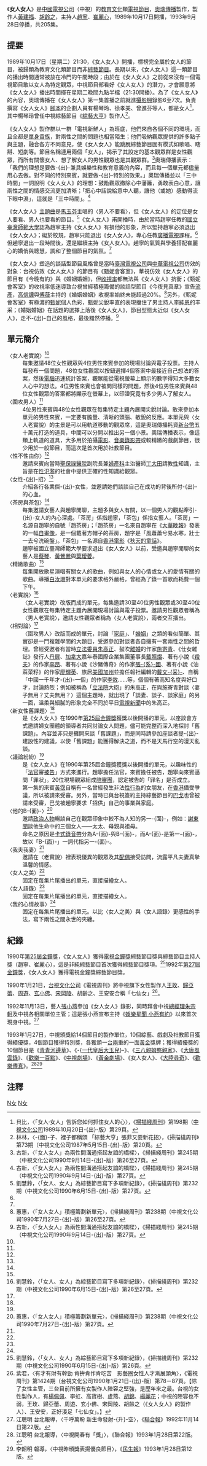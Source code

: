 {{Otheruses|subject=台灣中視教育文化類節目|other=其他同名作品|女人女人}}
{{Infobox television
| 名稱 = 女人女人
| 圖片 = Women Women.jpg
| 圖說 = 《女人女人》錄影現場照片
| 分類 = [[教育|教育]][[文化|文化]]類、談話型節目
| 主持 = [[趙寧_(台灣)|趙寧]]、[[崔麗心|崔麗心]]
| 標語 = 
| 國家 = {{ROC}}
| 語言 = [[現代標準漢語|國語]]為主
| 主題曲 = [[馬玉芬|馬玉芬]]〈男人不要看〉
| 製作人 = [[黃建福|黃建福]]、[[胡齡之|胡齡之]]
| 製作公司 = 奧瑞傳播事業有限公司
| 集數 = 205集
| 每集長 = 90分鐘
| 頻道 = [[中視頻道|中視頻道]]
| 開始 = 1989年10月17日
| 結束 = 1993年9月28日
| 晚於 = 
| 早於 = 
| 官方網站 = 
}}
{{NoteUTC+8}}
《'''女人女人'''》是[[中國電視公司|中國電視公司]]（中視）的[[教育|教育]][[文化|文化]]類[[電視節目|電視節目]]，[[奧瑞傳播|奧瑞傳播]]製作，製作人[[黃建福|黃建福]]、[[胡齡之|胡齡之]]，主持人[[趙寧_(台灣)|趙寧]]、[[崔麗心|崔麗心]]，1989年10月17日開播，1993年9月28日停播，共205集。

==提要==
1989年10月17日（星期二）21:30，《女人女人》開播，標榜完全屬於女人的節目，被歸類為教育文化類節目而非[[綜藝節目|綜藝節目]]。長期以來，《女人女人》這一類節目的播出時間通常被放在冷門的午間時段；由於在《女人女人》之前從來沒有一個電視節目敢以女人為特定觀眾，中視節目部看好《女人女人》的潛力，才會願意將《女人女人》播出時間擺在星期二晚間九點半檔（21:30開播）。為了《女人女人》的內容，奧瑞傳播在《女人女人》第一集首播之前就進[[攝影棚|攝影棚]]錄影6至7次。負責撰寫《女人女人》[[腳本|腳本]]的企劃人員有楊琴玲、徐孝美、曾進芬等人，都是女人<ref name="「女人·女人」告訴您如何抓住女人的心">貝比，〈「女人·女人」告訴您如何抓住女人的心〉，《[[掃描綫周刊|掃描綫周刊]]》第198期（[[中視文化公司|中視文化公司]]1989年10月20日-{出}-版）第29頁。</ref>，其中楊琴玲曾任中視綜藝節目《[[綜藝大亨_(中視)|綜藝大亨]]》製作人<ref>林林，〈-{面}-子、裡子都稱頭 「綜藝大亨」張菲又耍新花招〉，《掃描綫周刊》第73期（中視文化公司1987年5月15日-{出}-版）第20頁。</ref>。

《女人女人》製作群以一群「電視新鮮人」為班底，他們來自各個不同的環境，而且全都是[[單身貴族|單身貴族]]，對兩性之間的問題也相當陌生；他們吸納觀眾提供的許多點子與主題，融合各方不同意見，使《女人女人》能跳脫綜藝節目固有模式如歌唱、瞎掰、短劇等。節目名稱連用兩個「女人」，揭示了其設定的基本觀眾群是女性觀眾，而所有關懷女人、想了解女人的男性觀眾也是其觀眾群。<ref>古新，〈「女人女人」為兩性間溝通搭起友誼的橋樑〉，《掃描綫周刊》第245期（中視文化公司1990年9月14日-{出}-版）第26至27頁。</ref>奧瑞傳播表示：「我們的理想是要做-{出}-兼具娛樂性和教育意義的內容，而且每一個單元都儘量用心去做。對不同的特別來賓，就要做-{出}-特別的效果。」奧瑞傳播並以「三中時間」一詞說明《女人女人》的理想：鼓勵觀眾撤除心中藩籬，勇敢表白心意，讓兩性之間的情感交流更加清晰；「把心中話說給意中人聽，讓他（或她）感動得流下眼中淚」，這就是「三中時間」。<ref name="「女人女人」為兩性間溝通搭起友誼的橋樑">古新，〈「女人女人」為兩性間溝通搭起友誼的橋樑〉，《掃描綫周刊》第245期（中視文化公司1990年9月14日-{出}-版）第27頁。</ref>

《女人女人》[[主題曲|主題曲]]是[[馬玉芬|馬玉芬]]主唱的〈男人不要看〉，但《女人女人》的定位是女人要看、男人也要看的節目。<ref name="「女人、女人」為綜藝節目寫下多項新紀錄">劉慧鈴，〈「女人、女人」為綜藝節目寫下多項新紀錄〉，《掃描綫周刊》第232期（中視文化公司1990年6月15日-{出}-版）第27頁。</ref>《女人女人》甫開播時，由於當時趙寧任教的[[國立臺灣師範大學|國立臺灣師範大學]]認為趙寧主持《女人女人》有損他的形象，所以堅持趙寧必須退出《女人女人》；礙於校規，趙寧只能退出《女人女人》，專心任教[[廣播|廣播]][[電視|電視]]課程。<ref name="「女人·女人」告訴您如何抓住女人的心" />但趙寧退出一段時間後，還是繼續主持《女人女人》。趙寧的氣質與學養搭配崔麗心的嬌俏與聰慧，調和了整個節目的氣氛。<ref name="「女人女人」為兩性間溝通搭起友誼的橋樑" />

《女人女人》塑造的談話型節目風格曾是當時[[臺灣電視公司|臺灣電視公司]]與[[中華電視公司|中華電視公司]]仿效的對象：台視仿效《女人女人》的節目有《甄妮會客室》，華視仿效《女人女人》的節目有《今晚有約》與《婚姻婚姻》，但[[收視率|收視率]]都無法與《女人女人》抗衡；《甄妮會客室》的收視率低迷導致台視曾經積極籌備的談話型節目《今夜見真章》宣告[[流產|流產]]，[[高信譚|高信譚]]與[[傅薇|傅薇]]主持的《婚姻婚姻》收視率始終未能超過20%。<ref>蕙惠，〈「女人女人」積極籌劃新單元〉，《掃描綫周刊》第238期（中視文化公司1990年7月27日-{出}-版）第26至27頁。</ref>另外，《甄妮會客室》有極濃的[[甄妮|甄妮]]個人色彩，甄妮尖銳率直的表現擋住了男主持人[[李純恩|李純恩]]的丰采；《婚姻婚姻》在話題的選擇上落後《女人女人》，節目型態太近似《女人女人》，走不-{出}-自己的風格，最後黯然停播。<ref name="「女人女人」為兩性間溝通搭起友誼的橋樑">古新，〈「女人女人」為兩性間溝通搭起友誼的橋樑〉，《掃描綫周刊》第245期（中視文化公司1990年9月14日-{出}-版）第27頁。</ref>

==單元簡介==
;〈女人老實說〉<ref name="「女人·女人」告訴您如何抓住女人的心" />
:每集邀請48位女性觀眾與4位男性來賓參加的現場討論與電子投票。主持人每發布一個問題，48位女性觀眾以按鈕選擇4個答案中最接近自己想法的答案，然後[[電腦|電腦]]迅速統計答案，觀眾能從電視螢幕上顯示的數字得知大多數女人心中的想法。4位男性來賓也會被問同樣的問題，然後4位男性來賓與48位女性觀眾的答案都將顯示在螢幕上，以印證究竟有多少男人了解女人。
;〈圍攻男人〉<ref name="「女人·女人」告訴您如何抓住女人的心" />
:4位男性來賓與48位女性觀眾在每集特定主題內展開尖銳討論。敢來參加本單元的男性來賓，一定要有膽量、清晰的頭腦、敏銳的反應。本單元與〈女人老實說〉的主景是可以用軌道移動的觀眾席，這是奧瑞傳播耗資[[新台幣|新台幣]]五十萬元打造的道具，中間可以分開以推出另一個小景。奧瑞傳播表示，像這類上軌道的道具，大多用於拍攝[[電影|電影]]、[[音樂錄影帶|音樂錄影帶]]或較精緻的戲劇節目，很少用於一般節目，而這次是首次用於社教節目。
;〈性不性由你〉<ref name="「女人·女人」告訴您如何抓住女人的心" />
:邀請來賓向當時[[聖保祿醫院_(臺灣)|聖保祿醫院]]副院長兼[[婦產科|婦產科]]主治醫師[[丁大田|丁大田]]請教[[性别|性]]知識，主旨是在[[性氾濫|性氾濫]]的社會中提供正確的性知識給觀眾。
;〈女性-{出}-招〉<ref name="「女人·女人」告訴您如何抓住女人的心" />
:介紹各行各業傑-{出}-女性，並邀請她們談談自己在成功的背後所付-{出}-的心血。
;〈茶房與茶包〉<ref name="「女人·女人」告訴您如何抓住女人的心" />
:每集邀請女藝人與趙寧閒聊，主題多與女人有關，以一個男人的觀點牽引-{出}-女人的內心深處。「茶房」係指趙寧，「茶包」係指女藝人。「茶房」一名源自趙寧的自號「趙茶房」；「趙茶房」一名來自趙寧在《[[大華晚報|大華晚報]]》發表的一幅[[自畫像|自畫像]]，是一個戴著方帽子的茶房，題字是「風蕭蕭兮易水寒，壯士一去兮洗碗盤」。「茶包」一名源自[[香港電影|香港電影]]《[[秋天的童話|秋天的童話]]》。
:趙寧被國立臺灣師範大學要求退出《女人女人》以前，受邀與趙寧閒聊的女藝人是[[蔡琴|蔡琴]]、[[黃鶯鶯|黃鶯鶯]]與[[葉璦菱|葉璦菱]]。
;〈精緻歌曲〉<ref name="「女人·女人」告訴您如何抓住女人的心" />
:每集開放歌星演唱有關女人的歌曲，例如與女人的心情或女人的愛情有關的歌曲。導播[[白汝珊|白汝珊]]對本單元的要求格外嚴格，曾經為了錄一首歌而耗費一個下午。
;〈老實說〉<ref>劉慧鈴，〈「女人、女人」為綜藝節目寫下多項新紀錄〉，《掃描綫周刊》第232期（中視文化公司1990年6月15日-{出}-版）第26至27頁。</ref>
:〈女人老實說〉改版而成的單元，每集邀請30至40位男性觀眾或30至40位女性觀眾在每集特定主題內展開現場討論與電子投票。邀請男性觀眾者稱為〈男人老實說〉，邀請女性觀眾者稱為〈女人老實說〉，兩者交互播出。
;〈相對論〉<ref name="「女人、女人」為綜藝節目寫下多項新紀錄" />
:〈圍攻男人〉改版而成的單元，討論「[[家庭|家庭]]」、「[[婚姻|婚姻]]」之類的看似簡單、其實卻是一門複雜學問的大題目，受邀參加對談者各自擁有一套兩性之間的哲理。曾經受邀者有當時[[立法委員|立法委員]][[朱高正|朱高正]]、鼓吹[[離婚|離婚]]的作家[[施寄青|施寄青]]、《仕女雜誌》發行人[[丹扉|丹扉]]、[[加拿大|加拿大]]嘉年泰國際企業集團董事長[[戴照煜|戴照煜]]、著有小說《[[殺夫|殺夫]]》的作家[[李昂_(作家)|李昂]]、著有小說《沙豬傳奇》的作家[[張系國|張-{系}-國]]、著有小說《油蔴菜籽》的作家[[廖輝英|廖輝英]]、旅居[[美國|美國]][[加州|加州]]並擔任報社編輯的[[戴文采|戴文-{采}-]]、自稱「中國一千年才-{出}-一個」的作家[[李敖|李敖]]……等，個個有著高知名度與好口才，討論熱烈；例如被稱為「[[立法院|立法院]]大砲」的朱高正，在與施寄青對談〈妻子無用？丈夫無用？〉這個主題時，就出現了「談妻、談子、談家庭」的另一面，溫柔與細膩的形象完全不同於平日[[電視新聞|電視新聞]]中的朱高正。
;〈新女性舊課題〉<ref name="「女人、女人」為綜藝節目寫下多項新紀錄" />
:是《女人女人》在1990年[[第25屆金鐘獎|第25屆金鐘獎]]獲獎以後開播的單元，以座談會方式邀請婦女團體的領導者共同討論女人問題，儘可能完整而深入地探討「舊課題」。內容並非只是攤開來談「舊課題」，而是同時請參加座談者提-{出}-建設性的建議，以使「舊課題」能獲得解決之道，而不是天馬行空的漫天亂談。
;〈議論紛紛〉<ref name="「女人、女人」為綜藝節目寫下多項新紀錄" />
:是《女人女人》在1990年第25屆金鐘獎獲獎以後開播的單元，以趣味性的「[[法官|法官]]審[[被告|被告]]」方式來進行。趙寧擔任法官，來賓擔任被告，趙寧向來賓逼問「罪狀」。20位現場觀眾組成[[陪審團|陪審團]]，認定被告的「罪名」是否成立。
:第一集的來賓[[黃霑|黃霑]]自稱有一名曾經發生非法[[性行為|性行為]]的女朋友，在[[香港|香港]]備受爭議，所以被請來受審。另外，當時已與台視簽約主持綜藝節目的[[巴戈|巴戈]]也曾被請來受審，巴戈被趙寧要求「招供」自己的事業與家庭。
;〈他的B-{面}-〉<ref name="「女人女人」積極籌劃新單元">蕙惠，〈「女人女人」積極籌劃新單元〉，《掃描綫周刊》第238期（中視文化公司1990年7月27日-{出}-版）第27頁。</ref>
:邀請[[政治人物|政治人物]]暢談自己在觀眾印象中較不為人知的另一-{面}-，例如：[[謝東閔_(台灣)|謝東閔]]談他生命中的三個女人——太太、母親與祖母。
:命名之原因是[[卡式錄音帶|卡式錄音帶]]分為A-{面}-與B-{面}-，而A-{面}-是第一-{面}-，故以「B-{面}-」一詞代指另一-{面}-。
;〈我夫我妻〉<ref name="「女人女人」積極籌劃新單元" />
:邀請在〈老實說〉裡表現優異的觀眾及其[[配偶|配偶]]接受訪問，流露平凡夫妻真摯溫馨的情感。
;〈女人之美〉<ref name="「女人女人」為兩性間溝通搭起友誼的橋樑" />
:固定在每集片尾播出的單元，直接描繪女人。
;〈女人語錄〉<ref name="「女人女人」為兩性間溝通搭起友誼的橋樑" />
:固定在每集片尾播出的單元，直接描繪女人。
;〈我的心情故事〉<ref name="「女人女人」為兩性間溝通搭起友誼的橋樑" />
:固定在每集片尾播出的單元。以比〈女人之美〉與〈女人語錄〉更感性的手法，寫下兩性之間永世的夾纏。

==紀錄==
1990年[[第25屆金鐘獎|第25屆金鐘獎]]，《女人女人》獲得[[電視金鐘獎|電視金鐘獎]]綜藝節目獎與綜藝節目主持人獎（趙寧、崔麗心），這是非純綜藝節目首次獲得綜藝節目獎項。<ref>劉慧鈴，〈「女人、女人」為綜藝節目寫下多項新紀錄〉，《掃描綫周刊》第232期（中視文化公司1990年6月15日-{出}-版）第26頁。</ref>1992年[[第27屆金鐘獎|第27屆金鐘獎]]，《女人女人》獲得電視金鐘獎綜藝節目獎。

1990年1月21日，[[台視文化公司|台視文化公司]]《電視周刊》將中視旗下女性製作人[[王玫|王玫]]、[[歸亞蕾|歸亞蕾]]、[[周遊|周遊]]、[[玄小佛|玄小佛]]、[[宋岡陵|宋岡陵]]、胡齡之、王安安合稱「七仙女」<ref>紫君，〈有才有財有幹勁 肯拚肯作肯吃苦　影藝圈女性人才漸展頭角〉，《電視周刊》第1424期（台視文化公司1990年1月21日-{出}-版）第78－87頁。【除了女性主管，三台目前所擁有女製作人陣容之堅強，是歷年來之最。台視的女性製作人，有[[楊佩佩|楊佩佩]]、李虹、高寶樹、盧燕、[[胡錦|胡錦]]、[[楊麗花|楊麗花]]；中視的陣容也不弱，王玫、歸亞蕾、周遊、玄小佛、宋岡陵、胡齡之（《女人女人》的製作人）、王安安，正好湊足「七仙女」。】</ref>。

1992年11月13日，藝人[[張小燕_(臺灣)|張小燕]]參加《女人女人》錄影，同時拜會中視[[總經理|總經理]][[朱宗軻|朱宗軻]]及中視各相關單位主管；這是張小燕宣布主持《[[娛樂星聞_小燕有約|娛樂星聞 小燕有約]]》以來首次現身中視。<ref>江聰明 台北報導，〈千呼萬盼 新生命發射-{升}-空〉，《[[聯合報|聯合報]]》1992年11月14日第22版。</ref>

1993年1月27日，中視頒獎給14個節目的製作單位，10個綜藝、戲劇及社教節目獲得績優獎，4個節目獲得特別獎，各獲頒一[[台兩|台兩]]重的一面[[黃金|黃金]]獎牌；獲得績優獎的10個節目是《[[青青河邊草_(電視劇)|青青河邊草]]》、《-{[[一代皇后大玉兒|一代皇后大玉兒]]}-》、《[[三八親姆憨親家|三八親姆憨親家]]》、《[[大唐風雲錄|大唐風雲錄]]》、《[[歡樂一百點|歡樂一百點]]》、《[[中視劇場|中視劇場]]》、《[[黃金劇場|黃金劇場]]》、《女人女人》、《[[大陸尋奇|大陸尋奇]]》、《[[歡樂傳真|歡樂傳真]]》。<ref>江聰明 台北報導，〈中視開春有「獎」〉，《聯合報》1993年1月28日第22版。</ref><ref>李韶明 報導，〈中視昨頒獎表揚優良節目〉，《[[民生報|民生報]]》1993年1月28日第12版。</ref>

==注釋==
{{reflist}}
{{金鐘獎綜藝節目獎}}
[[Category:中視電視節目|N女]]
[[Category:台灣社教節目|N女]]